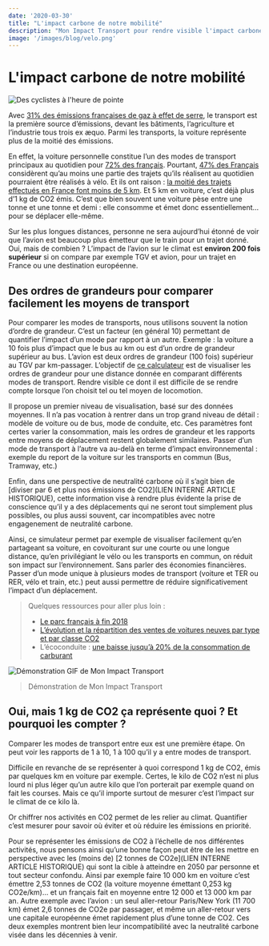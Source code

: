 ```yaml
---
date: '2020-03-30'
title: "L'impact carbone de notre mobilité"
description: "Mon Impact Transport pour rendre visible l'impact carbone du transport"
image: '/images/blog/velo.png'
---
```


# L'impact carbone de notre mobilité

![Des cyclistes à l'heure de pointe](https://imgur.com/NIS3ZZa.jpg)

Avec [31% des émissions françaises de gaz à effet de serre](https://www.hautconseilclimat.fr/wp-content/uploads/2019/09/hcc_rapport_annuel_grand_public_2019.pdf), le transport est la première source d’émissions, devant les bâtiments, l’agriculture et l’industrie tous trois ex æquo. Parmi les transports, la voiture représente plus de la moitié des émissions.

En effet, la voiture personnelle constitue l’un des modes de transport principaux au quotidien pour [72% des français](http://barometremobilites-quotidien.org/wp-content/uploads/2020/01/Document-technique.pdf). Pourtant, [47% des Français](http://barometremobilites-quotidien.org/wp-content/uploads/2020/01/Document-technique.pdf) considèrent qu’au moins une partie des trajets qu’ils réalisent au quotidien pourraient être réalisés à vélo. Et ils ont raison : [la moitié des trajets effectués en France font moins de 5 km](http://multimedia.ademe.fr/infographies/infographie-la-mobilite-ademe/). Et 5 km en voiture, c’est déjà plus d’1 kg de CO2 émis. C’est que bien souvent une voiture pèse entre une tonne et une tonne et demi : elle consomme et émet donc essentiellement… pour se déplacer elle-même.

Sur les plus longues distances, personne ne sera aujourd’hui étonné de voir que l’avion est beaucoup plus émetteur que le train pour un trajet donné. Oui, mais de combien ? L’impact de l’avion sur le climat est **environ 200 fois supérieur** si on compare par exemple TGV et avion, pour un trajet en France ou une destination européenne.

## Des ordres de grandeurs pour comparer facilement les moyens de transport

Pour comparer les modes de transports, nous utilisons souvent la notion d’ordre de grandeur. C’est un facteur (en général 10) permettant de quantifier l’impact d’un mode par rapport à un autre. Exemple : la voiture a 10 fois plus d’impact que le bus au km ou est d’un ordre de grandeur supérieur au bus. L’avion est deux ordres de grandeur (100 fois) supérieur au TGV par km-passager. L’objectif de [ce calculateur](https://impactco2.fr/transport) est de visualiser les ordres de grandeur pour une distance donnée en comparant différents modes de transport. Rendre visible ce dont il est difficile de se rendre compte lorsque l’on choisit tel ou tel moyen de locomotion.

Il propose un premier niveau de visualisation, basé sur des données moyennes. Il n’a pas vocation à rentrer dans un trop grand niveau de détail : modèle de voiture ou de bus, mode de conduite, etc. Ces paramètres font certes varier la consommation, mais les ordres de grandeur et les rapports entre moyens de déplacement restent globalement similaires. Passer d’un mode de transport à l’autre va au-delà en terme d’impact environnemental : exemple du report de la voiture sur les transports en commun (Bus, Tramway, etc.)

Enfin, dans une perspective de neutralité carbone où il s’agit bien de [diviser par 6 et plus nos émissions de CO2](LIEN INTERNE ARTICLE HISTORIQUE), cette information vise à rendre plus évidente la prise de conscience qu’il y a des déplacements qui ne seront tout simplement plus possibles, ou plus aussi souvent, car incompatibles avec notre engagenement de neutralité carbone.

Ainsi, ce simulateur permet par exemple de visualiser facilement qu’en partageant sa voiture, en covoiturant sur une courte ou une longue distance, qu’en privilégiant le vélo ou les transports en commun, on réduit son impact sur l’environnement. Sans parler des économies financières. Passer d’un mode unique à plusieurs modes de transport (voiture et TER ou RER, vélo et train, etc.) peut aussi permettre de réduire significativement l’impact d’un déplacement.

> Quelques ressources pour aller plus loin :
>
> - [Le parc français à fin 2018](https://ccfa.fr/wp-content/uploads/2019/09/ccfa-2019-fr-web-v2.pdf)
> - [L’évolution et la répartition des ventes de voitures neuves par type et par classe CO2](http://carlabelling.ademe.fr/chiffrescles/)
> - L’écoconduite : [une baisse jusqu’à 20% de la consommation de carburant](https://www.ademe.fr/particuliers-eco-citoyens/deplacements/choisir-voiture-adopter-lecoconduite/adopter-leco-conduite)

![Démonstration GIF de Mon Impact Transport](https://imgur.com/99D9E7K.gif)

> Démonstration de Mon Impact Transport

## Oui, mais 1 kg de CO2 ça représente quoi ? Et pourquoi les compter ?

Comparer les modes de transport entre eux est une première étape. On peut voir les rapports de 1 à 10, 1 à 100 qu’il y a entre modes de transport.

Difficile en revanche de se représenter à quoi correspond 1 kg de CO2, émis par quelques km en voiture par exemple. Certes, le kilo de CO2 n’est ni plus lourd ni plus léger qu’un autre kilo que l’on porterait par exemple quand on fait les courses. Mais ce qu’il importe surtout de mesurer c’est l’impact sur le climat de ce kilo là.

Or chiffrer nos activités en CO2 permet de les relier au climat. Quantifier c’est mesurer pour savoir où éviter et où réduire les émissions en priorité.

Pour se représenter les émissions de CO2 à l’échelle de nos différentes activités, nous pensons ainsi qu’une bonne façon peut être de les mettre en perspective avec les (moins de) [2 tonnes de CO2e](LIEN INTERNE ARTICLE HISTORIQUE) qui sont la cible à atteindre en 2050 par personne et tout secteur confondu. Ainsi par exemple faire 10 000 km en voiture c’est émettre 2,53 tonnes de CO2 (la voiture moyenne émettant 0,253 kg CO2e/km)… et un français fait en moyenne entre 12 000 et 13 000 km par an. Autre exemple avec l’avion : un seul aller-retour Paris/New York (11 700 km) émet 2,6 tonnes de CO2e par passager, et même un aller-retour vers une capitale européenne émet rapidement plus d’une tonne de CO2. Ces deux exemples montrent bien leur incompatibilité avec la neutralité carbone visée dans les décennies à venir.
